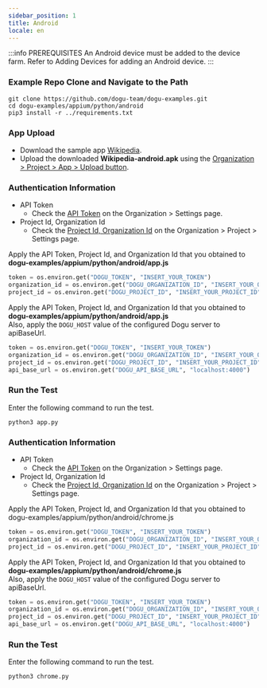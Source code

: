 ```yaml
---
sidebar_position: 1
title: Android
locale: en
---
```



:::info PREREQUISITES
An Android device must be added to the device farm. Refer to Adding Devices for adding an Android device.
:::

### Example Repo Clone and Navigate to the Path

```
git clone https://github.com/dogu-team/dogu-examples.git
cd dogu-examples/appium/python/android
pip3 install -r ../requirements.txt
```

<Tabs groupId="target" defaultValue="app">
<TabItem value="app" label="App" default>

### App Upload

- Download the sample app [Wikipedia](https://github.com/dogu-team/third-party-binaries/releases/download/wikipedia-apps/wikipedia-android.apk).
- Upload the downloaded **Wikipedia-android.apk** using the [Organization > Project > App > Upload button](/management/project/app).

### Authentication Information

- API Token
  - Check the [API Token](/management/organization/settings#api-token) on the Organization > Settings page.
- Project Id, Organization Id
  - Check the [Project Id, Organization Id](/management/project/settings#project-id) on the Organization > Project > Settings page.

<Tabs groupId="service" defaultValue="cloud">
<TabItem value="cloud" label="Cloud" default>

Apply the API Token, Project Id, and Organization Id that you obtained to **dogu-examples/appium/python/android/app.js**

```python
token = os.environ.get("DOGU_TOKEN", "INSERT_YOUR_TOKEN")
organization_id = os.environ.get("DOGU_ORGANIZATION_ID", "INSERT_YOUR_ORGANIZATION_ID")
project_id = os.environ.get("DOGU_PROJECT_ID", "INSERT_YOUR_PROJECT_ID")
```

</TabItem>
    
<TabItem value="self-hosted" label="Self-Hosted">

Apply the API Token, Project Id, and Organization Id that you obtained to **dogu-examples/appium/python/android/app.js**  
Also, apply the `DOGU_HOST` value of the configured Dogu server to apiBaseUrl.

```python
token = os.environ.get("DOGU_TOKEN", "INSERT_YOUR_TOKEN")
organization_id = os.environ.get("DOGU_ORGANIZATION_ID", "INSERT_YOUR_ORGANIZATION_ID")
project_id = os.environ.get("DOGU_PROJECT_ID", "INSERT_YOUR_PROJECT_ID")
api_base_url = os.environ.get("DOGU_API_BASE_URL", "localhost:4000")
```

</TabItem>
</Tabs>

### Run the Test

Enter the following command to run the test.

```
python3 app.py
```

</TabItem>

<TabItem value="chrome" label="Chrome">

### Authentication Information

- API Token
  - Check the [API Token](/management/organization/settings#api-token) on the Organization > Settings page.
- Project Id, Organization Id
  - Check the [Project Id, Organization Id](/management/project/settings#project-id) on the Organization > Project > Settings page.

<Tabs groupId="service" defaultValue="cloud">
<TabItem value="cloud" label="Cloud" default>

Apply the API Token, Project Id, and Organization Id that you obtained to dogu-examples/appium/python/android/chrome.js

```python
token = os.environ.get("DOGU_TOKEN", "INSERT_YOUR_TOKEN")
organization_id = os.environ.get("DOGU_ORGANIZATION_ID", "INSERT_YOUR_ORGANIZATION_ID")
project_id = os.environ.get("DOGU_PROJECT_ID", "INSERT_YOUR_PROJECT_ID")
```

</TabItem>
    
<TabItem value="self-hosted" label="Self-Hosted">

Apply the API Token, Project Id, and Organization Id that you obtained to **dogu-examples/appium/python/android/chrome.js**  
Also, apply the `DOGU_HOST` value of the configured Dogu server to apiBaseUrl.

```python
token = os.environ.get("DOGU_TOKEN", "INSERT_YOUR_TOKEN")
organization_id = os.environ.get("DOGU_ORGANIZATION_ID", "INSERT_YOUR_ORGANIZATION_ID")
project_id = os.environ.get("DOGU_PROJECT_ID", "INSERT_YOUR_PROJECT_ID")
api_base_url = os.environ.get("DOGU_API_BASE_URL", "localhost:4000")
```

</TabItem>
</Tabs>

### Run the Test

Enter the following command to run the test.

```
python3 chrome.py
```

</TabItem>
</Tabs>
